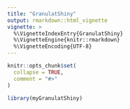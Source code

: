 ```yaml
---
title: "GranulatShiny"
output: rmarkdown::html_vignette
vignette: >
  %\VignetteIndexEntry{GranulatShiny}
  %\VignetteEngine{knitr::rmarkdown}
  %\VignetteEncoding{UTF-8}
---
```


```r
knitr::opts_chunk$set(
  collapse = TRUE,
  comment = "#>"
)
```

```r
library(myGranulatShiny)
```
